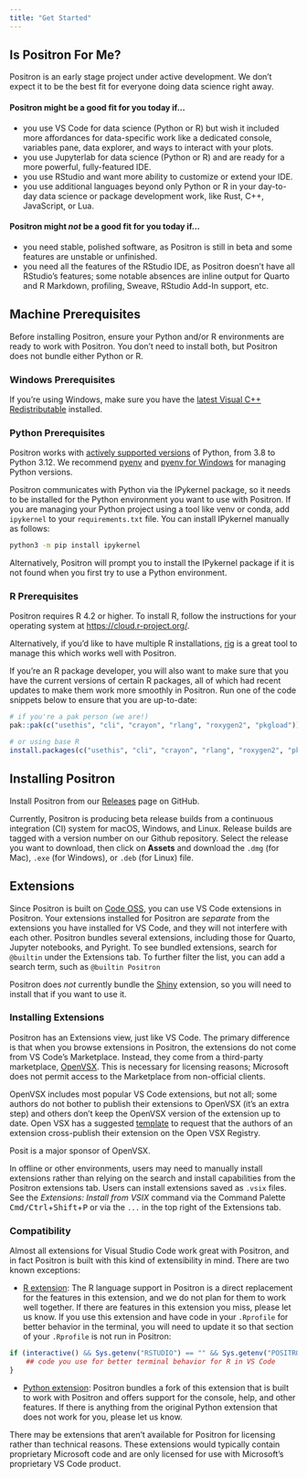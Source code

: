 ```yaml
---
title: "Get Started"
---
```


## Is Positron For Me?

:::{.callout-note}
Positron is an early stage project under active development. We don't expect it to be the best fit for everyone doing data science right away.
:::

#### Positron might be a good fit for you today if...

* you use VS Code for data science (Python or R) but wish it included more affordances for data-specific work like a dedicated console, variables pane, data explorer, and ways to interact with your plots.
* you use Jupyterlab for data science (Python or R) and are ready for a more powerful, fully-featured IDE.
* you use RStudio and want more ability to customize or extend your IDE.
* you use additional languages beyond only Python or R in your day-to-day data science or package development work, like Rust, C++, JavaScript, or Lua.

#### Positron might _not_ be a good fit for you today if...

* you need stable, polished software, as Positron is still in beta and some features are unstable or unfinished.
* you need all the features of the RStudio IDE, as Positron doesn’t have all RStudio’s features; some notable absences are inline output for Quarto and R Markdown, profiling, Sweave, RStudio Add-In support, etc.

## Machine Prerequisites

Before installing Positron, ensure your Python and/or R environments are ready to work with Positron. You don't need to install both, but Positron does not bundle either Python or R.

### Windows Prerequisites

If you're using Windows, make sure you have the [latest Visual C++ Redistributable](https://learn.microsoft.com/en-us/cpp/windows/latest-supported-vc-redist?view=msvc-170#latest-microsoft-visual-c-redistributable-version) installed. 

### Python Prerequisites

Positron works with [actively supported versions](https://devguide.python.org/versions/#versions) of Python, from 3.8 to Python 3.12. We recommend [pyenv](https://github.com/pyenv/pyenv) and [pyenv for Windows](https://github.com/pyenv-win/pyenv-win) for managing Python versions.

Positron communicates with Python via the IPykernel package, so it needs to be installed for the Python environment you want to use with Positron. If you are managing your Python project using a tool like venv or conda, add `ipykernel` to your `requirements.txt` file. You can install IPykernel manually as follows:

``` bash
python3 -m pip install ipykernel
```

Alternatively, Positron will prompt you to install the IPykernel package if it is not found when you first try to use a Python environment.

### R Prerequisites

Positron requires R 4.2 or higher. To install R, follow the instructions for your operating system at <https://cloud.r-project.org/>.

Alternatively, if you'd like to have multiple R installations, [rig](https://github.com/r-lib/rig) is a great tool to manage this which works well with Positron.

If you're an R package developer, you will also want to make sure that you have the current versions of certain R packages, all of which had recent updates to make them work more smoothly in Positron. Run one of the code snippets below to ensure that you are up-to-date:

``` r
# if you're a pak person (we are!)
pak::pak(c("usethis", "cli", "crayon", "rlang", "roxygen2", "pkgload"))

# or using base R
install.packages(c("usethis", "cli", "crayon", "rlang", "roxygen2", "pkgload"))
```

## Installing Positron

Install Positron from our [Releases](https://github.com/posit-dev/positron/releases) page on GitHub. 

Currently, Positron is producing beta release builds from a continuous integration (CI) system for macOS, Windows, and Linux. Release builds are tagged with a version number on our Github repository. Select the release you want to download, then click on **Assets** and download the `.dmg` (for Mac), `.exe` (for Windows), or `.deb` (for Linux) file.

## Extensions

Since Positron is built on [Code OSS](https://github.com/microsoft/vscode), you can use VS Code extensions in Positron. Your extensions installed for Positron are _separate_ from the extensions you have installed for VS Code, and they will not interfere with each other. Positron bundles several extensions, including those for Quarto, Jupyter notebooks, and Pyright. To see bundled extensions, search for `@builtin` under the Extensions tab. To further filter the list, you can add a search term, such as `@builtin Positron`

:::{.callout-note}
Positron does _not_ currently bundle the [Shiny](https://open-vsx.org/extension/posit/shiny) extension, so you will need to install that if you want to use it.
:::

### Installing Extensions

Positron has an Extensions view, just like VS Code. The primary difference is that when you browse extensions in Positron, the extensions do not come from VS Code's Marketplace. Instead, they come from a third-party marketplace, [OpenVSX](https://open-vsx.org/). This is necessary for licensing reasons; Microsoft does not permit access to the Marketplace from non-official clients. 

OpenVSX includes most popular VS Code extensions, but not all; some authors do not bother to publish their extensions to OpenVSX (it's an extra step) and others don't keep the OpenVSX version of the extension up to date. Open VSX has a suggested [template](https://github.com/open-vsx/publish-extensions/blob/master/docs/external_contribution_request.md) to request that the authors of an extension cross-publish their extension on the Open VSX Registry.

Posit is a major sponsor of OpenVSX.

In offline or other environments, users may need to manually install extensions rather than relying on the search and install capabilities from the Positron extensions tab. Users can install extensions saved as `.vsix` files. See the *Extensions: Install from VSIX* command via the Command Palette <kbd>Cmd/Ctrl</kbd>+<kbd>Shift</kbd>+<kbd>P</kbd> or via the `...` in the top right of the Extensions tab.

### Compatibility

Almost all extensions for Visual Studio Code work great with Positron, and in fact Positron is built with this kind of extensibility in mind. There are two known exceptions:

-   [R extension](https://marketplace.visualstudio.com/items?itemName=REditorSupport.r): The R language support in Positron is a direct replacement for the features in this extension, and we do not plan for them to work well together. If there are features in this extension you miss, please let us know. If you use this extension and have code in your `.Rprofile` for better behavior in the terminal, you will need to update it so that section of your `.Rprofile` is not run in Positron:

```r
if (interactive() && Sys.getenv("RSTUDIO") == "" && Sys.getenv("POSITRON") == "") {
    ## code you use for better terminal behavior for R in VS Code
}
```

-   [Python extension](https://marketplace.visualstudio.com/items?itemName=ms-python.python): Positron bundles a fork of this extension that is built to work with Positron and offers support for the console, help, and other features. If there is anything from the original Python extension that does not work for you, please let us know.

There may be extensions that aren't available for Positron for licensing rather than technical reasons. These extensions would typically contain proprietary Microsoft code and are only licensed for use with Microsoft's proprietary VS Code product.
